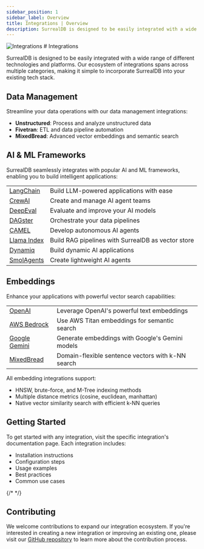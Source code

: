 ```yaml
---
sidebar_position: 1
sidebar_label: Overview
title: Integrations | Overview
description: SurrealDB is designed to be easily integrated with a wide range of different technologies and platforms.
---
```




<div class="flag-title">
	<Image
		alt="Integrations"
		width={42}
		src={{
			light: Logo,
			dark: Logo,
		}}
	/>
	# Integrations
</div>

SurrealDB is designed to be easily integrated with a wide range of different technologies and platforms. Our ecosystem of integrations spans across multiple categories, making it simple to incorporate SurrealDB into your existing tech stack.

## Data Management

Streamline your data operations with our data management integrations:

- **Unstructured**: Process and analyze unstructured data
- **Fivetran**: ETL and data pipeline automation
- **MixedBread**: Advanced vector embeddings and semantic search

## AI & ML Frameworks

SurrealDB seamlessly integrates with popular AI and ML frameworks, enabling you to build intelligent applications:

<table>
  <tbody>
    <tr>
      <td><a href="/docs/integrations/frameworks/langchain">LangChain</a></td>
      <td>Build LLM-powered applications with ease</td>
    </tr>
    <tr>
      <td><a href="/docs/integrations/frameworks/crewai">CrewAI</a></td>
      <td>Create and manage AI agent teams</td>
    </tr>
    <tr>
      <td><a href="/docs/integrations/frameworks/deepeval">DeepEval</a></td>
      <td>Evaluate and improve your AI models</td>
    </tr>
    <tr>
      <td><a href="/docs/integrations/frameworks/dagster">DAGster</a></td>
      <td>Orchestrate your data pipelines</td>
    </tr>
    <tr>
      <td><a href="/docs/integrations/frameworks/camel">CAMEL</a></td>
      <td>Develop autonomous AI agents</td>
    </tr>
    <tr>
      <td><a href="/docs/integrations/frameworks/llama-index">Llama Index</a></td>
      <td>Build RAG pipelines with SurrealDB as vector store</td>
    </tr>
    <tr>
      <td><a href="/docs/integrations/frameworks/dynamiq">Dynamiq</a></td>
      <td>Build dynamic AI applications</td>
    </tr>
    <tr>
      <td><a href="/docs/integrations/frameworks/smolagents">SmolAgents</a></td>
      <td>Create lightweight AI agents</td>
    </tr>
  </tbody>
</table>


## Embeddings

Enhance your applications with powerful vector search capabilities:

<table>
  <tbody>
    <tr>
      <td><a href="/docs/integrations/embeddings/openai">OpenAI</a></td>
      <td>Leverage OpenAI's powerful text embeddings</td>
    </tr>
    <tr>
      <td><a href="/docs/integrations/embeddings/bedrock">AWS Bedrock</a></td>
      <td>Use AWS Titan embeddings for semantic search</td>
    </tr>
    <tr>
      <td><a href="/docs/integrations/embeddings/gemini">Google Gemini</a></td>
      <td>Generate embeddings with Google's Gemini models</td>
    </tr>
    <tr>
      <td><a href="/docs/integrations/embeddings/mixedbread">MixedBread</a></td>
      <td>Domain-flexible sentence vectors with k-NN search</td>
    </tr>
  </tbody>
</table>

All embedding integrations support:
- HNSW, brute-force, and M-Tree indexing methods
- Multiple distance metrics (cosine, euclidean, manhattan)
- Native vector similarity search with efficient k-NN queries

## Getting Started

To get started with any integration, visit the specific integration's documentation page. Each integration includes:

- Installation instructions
- Configuration steps
- Usage examples
- Best practices
- Common use cases

{/* <Boxes>
    <IconBox
        title="AI & ML Frameworks"
        description="Build intelligent applications with popular AI frameworks"
        icon="robot"
        link="/docs/integrations/frameworks"
    />
    <IconBox
        title="Data Management"
        description="Streamline your data operations with powerful tools"
        icon="database"
        link="/docs/integrations/data-management"
    />
    <IconBox
        title="Embeddings"
        description="Enhance your applications with vector search"
        icon="search"
        link="/docs/integrations/embeddings"
    />
</Boxes> */}

## Contributing

We welcome contributions to expand our integration ecosystem. If you're interested in creating a new integration or improving an existing one, please visit our [GitHub repository](https://github.com/surrealdb/docs.surrealdb.com) to learn more about the contribution process.


